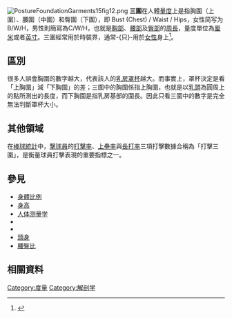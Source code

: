 {{Refimprove|time=2022-02-12T03:31:09+00:00}}
[[File:PostureFoundationGarments15fig12.png|thumb]]
'''三圍'''在人體[[量度|量度]]上是指胸圍（上圍）、腰圍（中圍）和臀圍（下圍），即 Bust (Chest) / Waist / Hips，女性简写为B/W/H，男性則簡寫為C/W/H，也就是[[胸部|胸部]]、[[腰部|腰部]]及[[髋部|臀部]]的[[周長|周長]]，量度單位為[[厘米|厘米]]或者[[英寸|英寸]]。三圍經常用於時裝界，通常-{只}-用於[[女性|女性]]身上<ref>{{Cite web |last=Khamsi |first=Roxanne |title=The hourglass figure is truly timeless |publisher=NewScientist.com news service |date=2007-01-10 |url=https://www.newscientist.com/article/dn10927 |accessdate=2017-10-21 |archive-date=2015-04-26 |archive-url=https://web.archive.org/web/20150426124811/http://www.newscientist.com/article/dn10927 |dead-url=no }}</ref>。

== 區別 ==
很多人誤會胸圍的數字越大，代表該人的[[乳房|乳房]][[罩杯|罩杯]]越大。而事實上，罩杯決定是看「上胸圍」減「下胸圍」的差；三圍中的胸圍係指上胸圍，也就是以[[乳頭|乳頭]]為圓周上的點所測出的長度，而下胸圍是指乳房基部的圍長。因此只看三圍中的數字是完全無法判斷罩杯大小。

== 其他領域 ==
在[[棒球統計|棒球統計]]中，[[擊球員|擊球員]]的[[打擊率|打擊率]]、[[上壘率|上壘率]]與[[長打率|長打率]]三項打擊數據合稱為「打擊三圍」，是衡量球員打擊表現的重要指標之一。

== 參見 ==
*[[身體比例|身體比例]]
*[[身高|身高]]
*[[人体测量学|人体测量学]]
*{{le|體態吸引力|Physical attractiveness}}
*{{le|女性身材|Female body shape}}
*[[頭身|頭身]]
*[[腰臀比|腰臀比]]

==相關資料==
{{reflist}}

{{Life-stub}}

[[Category:度量|Category:度量]]
[[Category:解剖学|Category:解剖学]]